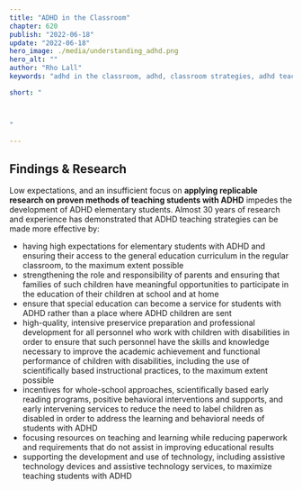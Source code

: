 ```yaml
---
title: "ADHD in the Classroom"
chapter: 620
publish: "2022-06-18"
update: "2022-06-18"
hero_image: ./media/understanding_adhd.png
hero_alt: ""
author: "Rho Lall"
keywords: "adhd in the classroom, adhd, classroom strategies, adhd teaching strategies, teaching students with adhd, accomodations for adhd, accomodations for students with adhd, accommodations for adhd elementary students"

short: "



"

---
```


## Findings & Research

Low expectations, and an insufficient focus on **applying replicable research on proven methods of teaching students with ADHD** impedes the development of ADHD elementary students. Almost 30 years of research and experience has demonstrated that ADHD teaching strategies can be made more effective by:
- having high expectations for elementary students with ADHD and ensuring their access to the general education curriculum in the regular classroom, to the maximum extent possible
- strengthening the role and responsibility of parents and ensuring that families of such children have meaningful opportunities to participate in the education of their children at school and at home
- ensure that special education can become a service for students with ADHD rather than a place where ADHD children are sent
- high-quality, intensive preservice preparation and professional development for all personnel who work with children with disabilities in order to ensure that such personnel have the skills and knowledge necessary to improve the academic achievement and functional performance of children with disabilities, including the use of scientifically based instructional practices, to the maximum extent possible
- incentives for whole-school approaches, scientifically based early reading programs, positive behavioral interventions and supports, and early intervening services to reduce the need to label children as disabled in order to address the learning and behavioral needs of students with ADHD
- focusing resources on teaching and learning while reducing paperwork and requirements that do not assist in improving educational results
- supporting the development and use of technology, including assistive technology devices and assistive technology services, to maximize teaching students with ADHD
